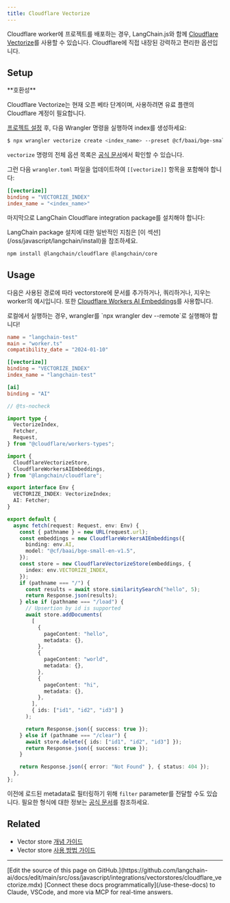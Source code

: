 ```yaml
---
title: Cloudflare Vectorize
---
```


Cloudflare worker에 프로젝트를 배포하는 경우, LangChain.js와 함께 [Cloudflare Vectorize](https://developers.cloudflare.com/vectorize/)를 사용할 수 있습니다.
Cloudflare에 직접 내장된 강력하고 편리한 옵션입니다.

## Setup

<Tip>
**호환성**

Cloudflare Vectorize는 현재 오픈 베타 단계이며, 사용하려면 유료 플랜의 Cloudflare 계정이 필요합니다.
</Tip>

[프로젝트 설정](https://developers.cloudflare.com/vectorize/get-started/intro/#prerequisites) 후,
다음 Wrangler 명령을 실행하여 index를 생성하세요:

```bash
$ npx wrangler vectorize create <index_name> --preset @cf/baai/bge-small-en-v1.5
```

`vectorize` 명령의 전체 옵션 목록은 [공식 문서](https://developers.cloudflare.com/workers/wrangler/commands/#vectorize)에서 확인할 수 있습니다.

그런 다음 `wrangler.toml` 파일을 업데이트하여 `[[vectorize]]` 항목을 포함해야 합니다:

```toml
[[vectorize]]
binding = "VECTORIZE_INDEX"
index_name = "<index_name>"
```

마지막으로 LangChain Cloudflare integration package를 설치해야 합니다:

<Tip>
LangChain package 설치에 대한 일반적인 지침은 [이 섹션](/oss/javascript/langchain/install)을 참조하세요.
</Tip>

```bash npm
npm install @langchain/cloudflare @langchain/core
```
## Usage

다음은 사용된 경로에 따라 vectorstore에 문서를 추가하거나, 쿼리하거나, 지우는 worker의 예시입니다. 또한 [Cloudflare Workers AI Embeddings](/oss/javascript/integrations/text_embedding/cloudflare_ai)를 사용합니다.

<Note>
로컬에서 실행하는 경우, wrangler를 `npx wrangler dev --remote`로 실행해야 합니다!
</Note>

```toml
name = "langchain-test"
main = "worker.ts"
compatibility_date = "2024-01-10"

[[vectorize]]
binding = "VECTORIZE_INDEX"
index_name = "langchain-test"

[ai]
binding = "AI"
```

```typescript
// @ts-nocheck

import type {
  VectorizeIndex,
  Fetcher,
  Request,
} from "@cloudflare/workers-types";

import {
  CloudflareVectorizeStore,
  CloudflareWorkersAIEmbeddings,
} from "@langchain/cloudflare";

export interface Env {
  VECTORIZE_INDEX: VectorizeIndex;
  AI: Fetcher;
}

export default {
  async fetch(request: Request, env: Env) {
    const { pathname } = new URL(request.url);
    const embeddings = new CloudflareWorkersAIEmbeddings({
      binding: env.AI,
      model: "@cf/baai/bge-small-en-v1.5",
    });
    const store = new CloudflareVectorizeStore(embeddings, {
      index: env.VECTORIZE_INDEX,
    });
    if (pathname === "/") {
      const results = await store.similaritySearch("hello", 5);
      return Response.json(results);
    } else if (pathname === "/load") {
      // Upsertion by id is supported
      await store.addDocuments(
        [
          {
            pageContent: "hello",
            metadata: {},
          },
          {
            pageContent: "world",
            metadata: {},
          },
          {
            pageContent: "hi",
            metadata: {},
          },
        ],
        { ids: ["id1", "id2", "id3"] }
      );

      return Response.json({ success: true });
    } else if (pathname === "/clear") {
      await store.delete({ ids: ["id1", "id2", "id3"] });
      return Response.json({ success: true });
    }

    return Response.json({ error: "Not Found" }, { status: 404 });
  },
};
```

이전에 로드된 metadata로 필터링하기 위해 `filter` parameter를 전달할 수도 있습니다.
필요한 형식에 대한 정보는 [공식 문서](https://developers.cloudflare.com/vectorize/learning/metadata-filtering/)를 참조하세요.

## Related

- Vector store [개념 가이드](/oss/javascript/integrations/vectorstores)
- Vector store [사용 방법 가이드](/oss/javascript/integrations/vectorstores)

---

<Callout icon="pen-to-square" iconType="regular">
    [Edit the source of this page on GitHub.](https://github.com/langchain-ai/docs/edit/main/src/oss/javascript/integrations/vectorstores/cloudflare_vectorize.mdx)
</Callout>
<Tip icon="terminal" iconType="regular">
    [Connect these docs programmatically](/use-these-docs) to Claude, VSCode, and more via MCP for    real-time answers.
</Tip>
